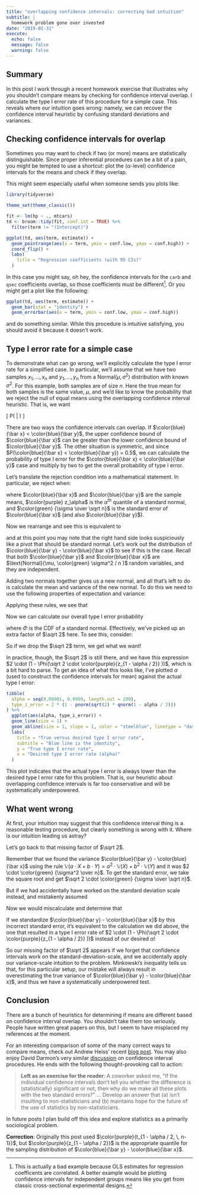 ```yaml
---
title: "overlapping confidence intervals: correcting bad intuition"
subtitle: |
  homework problem gone over invested
date: "2019-01-31"
execute:
  echo: false
  message: false
  warning: false
---
```


## Summary

In this post I work through a recent homework exercise that illustrates why you shouldn't compare means by checking for confidence interval overlap. I calculate the type I error rate of this procedure for a simple case. This reveals where our intuition goes wrong: namely, we can recover the confidence interval heuristic by confusing standard deviations and variances.

## Checking confidence intervals for overlap

Sometimes you may want to check if two (or more) means are statistically distinguishable. Since proper inferential procedures can be a bit of a pain, you might be tempted to use a shortcut: plot the ($\alpha$-level) confidence intervals for the means and check if they overlap.

This might seem especially useful when someone sends you plots like:

```r
library(tidyverse)

theme_set(theme_classic())

fit <- lm(hp ~ ., mtcars)
td <- broom::tidy(fit, conf.int = TRUE) %>% 
  filter(term != "(Intercept)")

ggplot(td, aes(term, estimate)) +
  geom_pointrange(aes(x = term, ymin = conf.low, ymax = conf.high)) +
  coord_flip() +
  labs(
    title = "Regression coefficients (with 95 CIs)"
  )
```

In this case you might say, oh hey, the confidence intervals for the `carb` and `qsec` coefficients overlap, so those coefficients must be different[^covariance]. Or you might get a plot like the following:

[^covariance]: This is actually a bad example because OLS estimates for regression coefficents are correlated. A better example would be plotting confidence intervals for independent groups means like you get from classic cross-sectional experimental designs.

```r
ggplot(td, aes(term, estimate)) +
  geom_bar(stat = "identity") +
  geom_errorbar(aes(x = term, ymin = conf.low, ymax = conf.high))
```

and do something similar. While this procedure is intuitive satisfying, you should avoid it because it doesn't work.

## Type I error rate for a simple case

To demonstrate what can go wrong, we'll explicitly calculate the type I error rate for a simplified case. In particular, we'll assume that we have two samples $x_1, ..., x_n$ and $y_1, ..., y_n$ from a $\mathrm{Normal}(\mu, \sigma^2)$ distribution with known $\sigma^2$. For this example, both samples are of size $n$. Here the true mean for both samples is the same value, $\mu$, and we'd like to know the probability that we reject the null of equal means using the overlapping confidence interval heuristic. That is, we want

\[
P(\text{confidence intervals overlap} | \text{sampling situation from above})
\]

There are two ways the confidence intervals can overlap. If $\color{blue}{\bar x} < \color{blue}{\bar y}$, the upper confidence bound of $\color{blue}{\bar x}$ can be greater than the lower confidence bound of $\color{blue}{\bar y}$. The other situation is symmetric, and since $P(\color{blue}{\bar x} < \color{blue}{\bar y}) = 0.5$, we can calculate the probability of type I error for the $\color{blue}{\bar x}  < \color{blue}{\bar y}$ case and multiply by two to get the overall probability of type I error.

Let's translate the rejection condition into a mathematical statement. In particular, we reject when:

\begin{align}
\color{blue}{\bar x}  +
  \color{purple}{z_{1 - \alpha / 2}}
  \color{green} {\sigma \over \sqrt n} 
  &> \color{blue}{\bar y}  - 
  \color{purple}{z_{1 - \alpha / 2}}
  \color{green} {\sigma \over \sqrt n}
\end{align}

where $\color{blue}{\bar x}$ and $\color{blue}{\bar y}$ are the sample means, $\color{purple} z_\alpha$ is the $\alpha^{th}$ quantile of a standard normal, and $\color{green} {\sigma \over \sqrt n}$ is the standard error of $\color{blue}{\bar x}$ (and also $\color{blue}{\bar y}$).

Now we rearrange and see this is equivalent to

\begin{align}
\color{blue}{\bar x}  +
  \color{purple}{z_{1 - \alpha / 2}}
  \color{green} {\sigma \over \sqrt n} 
  &> \color{blue}{\bar y}  - 
  \color{purple}{z_{1 - \alpha / 2}}
  \color{green} {\sigma \over \sqrt n} \\
\color{purple}{z_{1 - \alpha / 2}} \color{green} {\sigma \over \sqrt n}
   + \color{purple}{z_{1 - \alpha / 2}} 
  \color{green} {\sigma \over \sqrt n}
  &> \color{blue}{\bar y}  - \color{blue}{\bar x} \\
2 \cdot \color{purple}{z_{1 - \alpha / 2}} 
  \color{green} {\sigma \over \sqrt n}
  &> \color{blue}{\bar y}  - \color{blue}{\bar x} \\
\sqrt 2 \cdot \color{purple}{z_{1 - \alpha / 2}}
  &> {\color{blue}{\bar y}  - \color{blue}{\bar x} \over \sqrt 2
  \cdot \color{green} {\sigma \over \sqrt n}}
\end{align}

and at this point you may note that the right hand side looks suspiciously like a pivot that should be standard normal. Let's work out the distribution of $\color{blue}{\bar y}  - \color{blue}{\bar x}$ to see if this is the case. Recall that both $\color{blue}{\bar y}$ and $\color{blue}{\bar x}$ are $\text{Normal}(\mu, \color{green} \sigma^2 / n )$ random variables, and they are independent.

Adding two normals together gives us a new normal, and all that's left to do is calculate the mean and variance of the new normal. To do this we need to use the following properties of expectation and variance:

\begin{align}
\mathbb{E}(a \cdot X + b \cdot Y) &= a \cdot \mathbb{E}(X) + b \cdot \mathbb{E}(Y) \\
\mathbb{V}(a \cdot X + b \cdot Y) &= a^2 \cdot \mathbb{V}(X) + b^2 \cdot \mathbb{V}(Y)
\end{align}

Applying these rules, we see that

\begin{align}
\color{blue}{\bar y}  - \color{blue}{\bar x} 
  &\sim \text{Normal} \left(0, 2 \cdot \color{green} {\sigma^2 \over n}
   \right) \qquad \text{and also that} \\
{\color{blue}{\bar y}  - \color{blue}{\bar x} \over \sqrt 2 \cdot \color{green}
  {\sigma \over \sqrt n}}  &\sim \text{Normal}(0, 1)
\end{align}

Now we can calculate our overall type I error probability

\begin{align}
P(\text{type I error}) &=
  2 \cdot P \left({\color{blue}{\bar x_1}  -
  \color{blue}{\bar x_2} \over \sqrt 2 \color{green} {\sigma \over \sqrt n}} >
  \sqrt 2 \cdot \color{purple}{z_{1 - \alpha / 2}} \right) \\
  &= 2 \cdot P \left(Z > \sqrt 2 \cdot 
  \color{purple}{z_{1 - \alpha / 2}} \right) \\
  &= 2 \cdot (1 - \Phi(\sqrt 2 \cdot 
  \color{purple}{z_{1 - \alpha / 2}} ))
\end{align}

where $\Phi$ is the CDF of a standard normal. Effectively, we've picked up an extra factor of $\sqrt 2$ here. To see this, consider:

\begin{align}
P(\text{type I error}) 
  &= 2 \cdot (1 - \Phi(\color{purple}{z_{1 - \alpha / 2}} ))
  &\text{throw out the $\sqrt 2$!} \\
  &= 2 \cdot (1 - (1 - \alpha / 2)) \\
  &= 2 - 2 + 2 \cdot \alpha / 2 \\
  &= \alpha
\end{align}

So if we drop the $\sqrt 2$ term, we get what we want!

In practice, though, the $\sqrt 2$ is still there, and we have this expression $2 \cdot (1 - \Phi(\sqrt 2 \cdot \color{purple}{z_{1 - \alpha / 2}} ))$, which is a bit hard to parse. To get an idea of what this looks like, I've plotted $\alpha$ (used to construct the confidence intervals for mean) against the actual type I error:

```r
tibble(
  alpha = seq(0.00001, 0.9999, length.out = 200),
  type_i_error = 2 * (1 - pnorm(sqrt(2) * qnorm(1 - alpha / 2)))
) %>% 
  ggplot(aes(alpha, type_i_error)) +
  geom_line(size = 1) +
  geom_abline(size = 1, slope = 1, color = "steelblue", linetype = "dashed") +
  labs(
    title = "True versus desired type I error rate",
    subtitle = "Blue line is the identity",
    y = "True type I error rate",
    x = "Desired type I error rate (alpha)"
  )
```

This plot indicates that the actual type I error is always lower than the desired type I error rate for this problem. That is, our heuristic about overlapping confidence intervals is far too conservative and will be systematically underpowered.

## What went wrong

At first, your intuition may suggest that this confidence interval thing is a reasonable testing procedure, but clearly something is wrong with it. Where is our intuition leading us astray?

Let's go back to that missing factor of $\sqrt 2$.

Remember that we found the variance $\color{blue}{\bar y}  - \color{blue}{\bar x}$ using the rule $\mathbb{V}(a \cdot X + b \cdot Y) = a^2 \cdot \mathbb{V}(X) + b^2 \cdot \mathbb{V}(Y)$ and it was $2 \cdot \color{green} {\sigma^2 \over n}$. To get the standard error, we take the square root and get $\sqrt 2 \cdot \color{green} {\sigma \over \sqrt n}$.

But if we had accidentally have worked on the standard deviation scale instead, and mistakenly assumed

\begin{align}
\text{se}(a \cdot X + b \cdot Y) = a^2 \cdot \text{se}(X) + b^2 \cdot \text{se}(Y) \qquad \text{this is wrong!}
\end{align}

Now we would miscalculate and determine that 

\begin{align}
\text{se}(\color{blue}{\bar y}  - \color{blue}{\bar x}) 
  = \color{green} {\sigma \over \sqrt n}  + 
  \color{green} {\sigma \over \sqrt n} 
  = 2 \color{green} {\sigma \over \sqrt n} 
   \qquad \text{this is also wrong!}
\end{align}

If we standardize $\color{blue}{\bar y}  - \color{blue}{\bar x}$ by this incorrect standard error, it's equivalent to the calculation we did above, the one that resulted in a type I error rate of $2 \cdot (1 - \Phi(\sqrt 2 \cdot \color{purple}{z_{1 - \alpha / 2}} ))$ instead of our desired $\alpha$!

So our missing factor of $\sqrt 2$ appears if we forget that confidence intervals work on the standard-deviation-scale, and we accidentally apply our variance-scale intuition to the problem. Minkowski's inequality tells us that, for this particular setup, our mistake will always result in overestimating the true variance of $\color{blue}{\bar y}  - \color{blue}{\bar x}$, and thus we have a systematically underpowered test.

## Conclusion

There are a bunch of heuristics for determining if means are different based on confidence interval overlap. You shouldn't take them too seriously. People have written great papers on this, but I seem to have misplaced my references at the moment.

For an interesting comparison of some of the many correct ways to compare means, check out Andrew Heiss' recent [blog post][heiss_post]. You may also enjoy David Darmon's very similar [discussion](http://thirdorderscientist.org/homoclinic-orbit/2016/8/18/so-you-think-you-can-statistics-overlapping-confidence-intervals-statistical-significance-and-intuition) on confidence interval procedures. He ends with the following thought-provoking call to action:

> **Left as an exercise for the reader**: A coworker asked me, “If the individual confidence intervals don’t tell you whether the difference is (statistically) significant or not, then why do we make all these plots with the two standard errors?” ... Develop an answer that (a) isn’t insulting to non-statisticians and (b) maintains hope for the future of the use of statistics by non-statisticians.

In future posts I plan build off this idea and explore statistics as a primarily sociological problem.

**Correction**: Originally this post used $\color{purple}{t_{1 - \alpha / 2, \, n-1}}$, but $\color{purple}{z_{1 - \alpha / 2}}$ is the appropriate quantile for the sampling distribution of $\color{blue}{\bar y}  - \color{blue}{\bar x}$.

[heiss_post]: https://www.andrewheiss.com/blog/2019/01/29/diff-means-half-dozen-ways/
